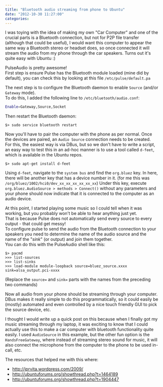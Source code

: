 ```yaml
---
title: "Bluetooth audio streaming from phone to Ubuntu"
date: "2012-10-30 11:27:00"
categories:
---
```


I was toying with the idea of making my own "Car Computer" and one of the
crucial parts is a Bluetooth connection, but not for P2P file transfer (although
that could be useful), I would want this computer to appear the same way a
Bluetooth stereo or headset does, so once connected it will stream the audio
from my phone through the car speakers. Turns out it's quite easy with Ubuntu :)

PulseAudio is pretty awesome!  
First step is ensure Pulse has the Bluetooth module loaded (mine did by
default), you can check this by looking at this file `/etc/pulse/default.pa`

The next step is to configure the Bluetooth daemon to enable `Source` (and/or
`Gateway` mode).  
To do this, I added the following line to `/etc/bluetooth/audio.conf`:

```bash
Enable=Gateway,Source,Socket
```

Then restart the Bluetooth daemon:

```
$> sudo service bluetooth restart
```

Now you'll have to pair the computer with the phone as per normal. Once the
devices are paired, an `Audio Source` connection needs to be created. For this,
the easiest way is via DBus, but so we don't have to write a script, an easy way
to test this in an ad-hoc manner is to use a tool called `d-feet`, which is
available in the Ubuntu repos.

```
$> sudo apt-get install d-feet
```

Using `d-feet`, navigate to the `system bus` and find the `org.bluez` key. In
here, there will be another key that has a device number in it. (for me this
was `/org/bluez/1002/hci0/dev_xx_xx_xx_xx_xx_xx`) Under this key, execute
`org.bluez.AudioSource > methods > Connect()` without any parameters and your
phone should now indicate that it is connected to the computer as an audio
device.

At this point, I started playing some music so I could tell when it was working, but you probably won't be able to hear anything just yet.  
That is because Pulse does not automatically send every source to every output - that could get messy!  
To configure pulse to send the audio from the Bluetooth connection to your speakers you need to determine the name of the audio source and the name of the "_sink_" (or output) and join them together.  
You can do this with the PulseAudio shell like this:

```
$> pacmd
>>> list-sources
>>> list-sinks
>>> load-module module-loopback source=bluez_source.xxxx sink=alsa_output.pci-xxxx
```

(Replace the `source=` and `sink=` parts with the names from the preceding two
commands)

Now all audio from your phone should be streaming through your computer. DBus
makes it really simple to do this programmatically, so it could easily be
(mostly) automated and even controlled by a nice touch friendly GUI to pick the
source device, etc.

I thought I would write up a quick post on this because when I finally got my
music streaming through my laptop, it was exciting to know that I could actually
use this to make a car computer with bluetooth functionality quite easily. I
used `AudioSource` in this example, but the other fun option is the
`HandsFreeGateway`, where instead of streaming stereo sound for music, it will
also connect the microphone from the computer to the phone to be used in-call,
etc.

The resources that helped me with this where:

- http://jprvita.wordpress.com/2009/
- http://ubuntuforums.org/showthread.php?t=1464189
- http://ubuntuforums.org/showthread.php?t=1904447
